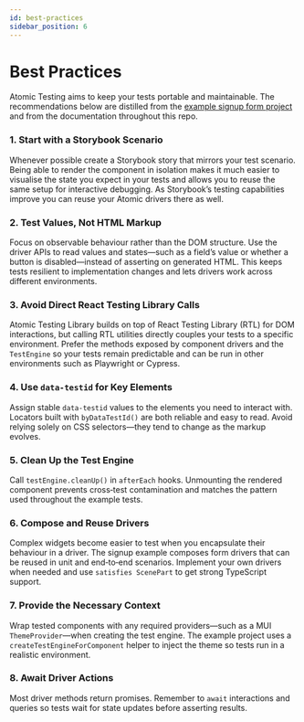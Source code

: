 ```yaml
---
id: best-practices
sidebar_position: 6
---
```


# Best Practices

Atomic Testing aims to keep your tests portable and maintainable. The
recommendations below are distilled from the
[example signup form project](https://github.com/atomic-testing/atomic-testing/tree/main/examples/example-mui-signup-form)
and from the documentation throughout this repo.

### 1. Start with a Storybook Scenario

Whenever possible create a Storybook story that mirrors your test
scenario. Being able to render the component in isolation makes it much
easier to visualise the state you expect in your tests and allows you to
reuse the same setup for interactive debugging. As Storybook’s testing
capabilities improve you can reuse your Atomic drivers there as well.

### 2. Test Values, Not HTML Markup

Focus on observable behaviour rather than the DOM structure. Use the
driver APIs to read values and states—such as a field’s value or whether
a button is disabled—instead of asserting on generated HTML. This keeps
tests resilient to implementation changes and lets drivers work across
different environments.

### 3. Avoid Direct React Testing Library Calls

Atomic Testing Library builds on top of React Testing Library (RTL) for
DOM interactions, but calling RTL utilities directly couples your tests
to a specific environment. Prefer the methods exposed by component
drivers and the `TestEngine` so your tests remain predictable and can be
run in other environments such as Playwright or Cypress.

### 4. Use `data-testid` for Key Elements

Assign stable `data-testid` values to the elements you need to interact
with. Locators built with `byDataTestId()` are both reliable and easy to
read. Avoid relying solely on CSS selectors—they tend to change as the
markup evolves.

### 5. Clean Up the Test Engine

Call `testEngine.cleanUp()` in `afterEach` hooks. Unmounting the rendered
component prevents cross‑test contamination and matches the pattern used
throughout the example tests.

### 6. Compose and Reuse Drivers

Complex widgets become easier to test when you encapsulate their
behaviour in a driver. The signup example composes form drivers that can
be reused in unit and end‑to‑end scenarios. Implement your own drivers
when needed and use `satisfies ScenePart` to get strong TypeScript
support.

### 7. Provide the Necessary Context

Wrap tested components with any required providers—such as a MUI
`ThemeProvider`—when creating the test engine. The example project uses a
`createTestEngineForComponent` helper to inject the theme so tests run in
a realistic environment.

### 8. Await Driver Actions

Most driver methods return promises. Remember to `await` interactions and
queries so tests wait for state updates before asserting results.
